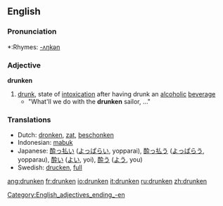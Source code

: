 ==English==

===Pronunciation===
*:Rhymes: [[Rhymes:English:-ʌŋkən|-ʌŋkən]]

===Adjective===
'''drunken'''

# [[drunk]], state of [[intoxication]] after having drunk an [[alcohol]]ic [[beverage]]
#* "What'll we do with the '''drunken''' sailor, ..."

=== Translations ===
*Dutch: [[dronken]], [[zat]], [[beschonken]]
*Indonesian: [[mabuk]]
*Japanese: [[酔っ払い]] ([[よっぱらい]], yopparai), [[酔っ払う]] ([[よっぱらう]], yopparau), [[酔い]] ([[よい]], yoi), [[酔う]] ([[よう]], you)
*Swedish: [[drucken]], [[full]]

[[ang:drunken]]
[[fr:drunken]]
[[io:drunken]]
[[it:drunken]]
[[ru:drunken]]
[[zh:drunken]]

[[Category:English_adjectives_ending_-en]]